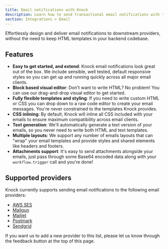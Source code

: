 ```yaml
---
title: Email notifications with Knock
description: Learn how to send transactional email notifications with the Knock API
section: Integrations > Email
---
```


Effortlessly design and deliver email notifications to downstream providers, without the need to keep HTML templates in your backend codebase.

## Features

- **Easy to get started, and extend**: Knock email notifications look great out of the box. We include sensible, well tested, default responsive styles so you can get up and running quickly across all major email clients.
- **Block based visual editor**: Don't want to write HTML? No problem! You can use our drag-and-drop visual editor to get started.
- **Fully flexible templates and styling**: If you need to write custom HTML or CSS you can drop down to a raw code editor to create your email messages. You're never constrained to the templates Knock provides.
- **CSS inlining**: By default, Knock will inline all CSS included with your emails to ensure maximum compatibility across email clients.
- **Text generation**: We'll automatically generate a text version of your emails, so you never need to write both HTML and text templates.
- **Multiple layouts**: We support any number of emails layouts that can "wrap" your email templates and provide styles and shared elements like headers and footers.
- **Attachments support**: It's easy to send attachments alongside your emails, just pass through some Base64 encoded data along with your `workflow.trigger` call and you're done!

## Supported providers

Knock currently supports sending email notifications to the following email providers:

- [AWS SES](/integrations/email/aws-ses)
- [Mailgun](/integrations/email/mailgun)
- [Mailjet](/integrations/email/mailjet)
- [Postmark](/integrations/email/postmark)
- [Sendgrid](/integrations/email/sendgrid)

If you want us to add a new provider to this list, please let us know through the feedback button at the top of this page.

